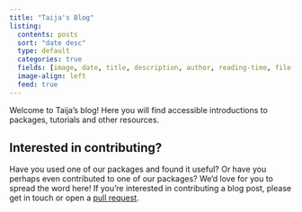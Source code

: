 ```yaml
---
title: "Taija's Blog"
listing:
  contents: posts
  sort: "date desc"
  type: default
  categories: true
  fields: [image, date, title, description, author, reading-time, file-modified]
  image-align: left
  feed: true
---
```


Welcome to Taija's blog! Here you will find accessible introductions to packages, tutorials and other resources.

::: {.callout-note}

## Interested in contributing?

Have you used one of our packages and found it useful? Or have you perhaps even contributed to one of our packages? We'd love for you to spread the word here! If you're interested in contributing a blog post, please get in touch or open a [pull request](https://github.com/JuliaTrustworthyAI/juliatrustworthyai.github.io).

:::





